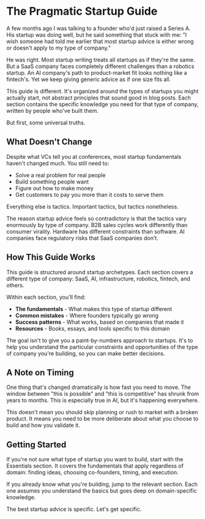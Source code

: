 # The Pragmatic Startup Guide

A few months ago I was talking to a founder who'd just raised a Series A. His startup was doing well, but he said something that stuck with me: "I wish someone had told me earlier that most startup advice is either wrong or doesn't apply to my type of company."

He was right. Most startup writing treats all startups as if they're the same. But a SaaS company faces completely different challenges than a robotics startup. An AI company's path to product-market fit looks nothing like a fintech's. Yet we keep giving generic advice as if one size fits all.

This guide is different. It's organized around the types of startups you might actually start, not abstract principles that sound good in blog posts. Each section contains the specific knowledge you need for that type of company, written by people who've built them.

But first, some universal truths.

## What Doesn't Change

Despite what VCs tell you at conferences, most startup fundamentals haven't changed much. You still need to:

- Solve a real problem for real people
- Build something people want 
- Figure out how to make money
- Get customers to pay you more than it costs to serve them

Everything else is tactics. Important tactics, but tactics nonetheless.

The reason startup advice feels so contradictory is that the tactics vary enormously by type of company. B2B sales cycles work differently than consumer virality. Hardware has different constraints than software. AI companies face regulatory risks that SaaS companies don't.

## How This Guide Works

This guide is structured around startup archetypes. Each section covers a different type of company: SaaS, AI, infrastructure, robotics, fintech, and others.

Within each section, you'll find:

- **The fundamentals** - What makes this type of startup different
- **Common mistakes** - Where founders typically go wrong
- **Success patterns** - What works, based on companies that made it
- **Resources** - Books, essays, and tools specific to this domain

The goal isn't to give you a paint-by-numbers approach to startups. It's to help you understand the particular constraints and opportunities of the type of company you're building, so you can make better decisions.

## A Note on Timing

One thing that's changed dramatically is how fast you need to move. The window between "this is possible" and "this is competitive" has shrunk from years to months. This is especially true in AI, but it's happening everywhere.

This doesn't mean you should skip planning or rush to market with a broken product. It means you need to be more deliberate about what you choose to build and how you validate it.

## Getting Started

If you're not sure what type of startup you want to build, start with the Essentials section. It covers the fundamentals that apply regardless of domain: finding ideas, choosing co-founders, timing, and execution.

If you already know what you're building, jump to the relevant section. Each one assumes you understand the basics but goes deep on domain-specific knowledge.

The best startup advice is specific. Let's get specific.